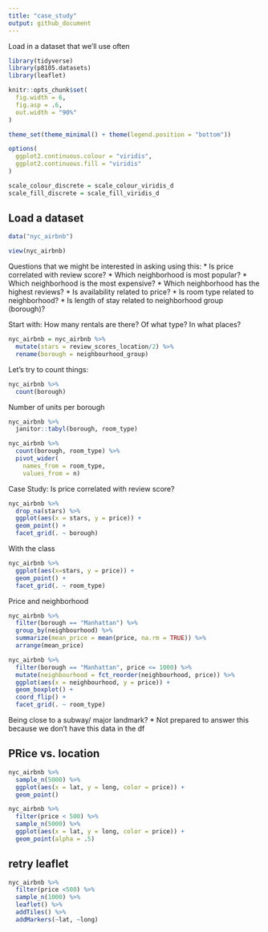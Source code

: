 ```yaml
---
title: "case_study"
output: github_document
---
```


Load in a dataset that we'll use often

```r
library(tidyverse)
library(p8105.datasets)
library(leaflet)

knitr::opts_chunk$set(
  fig.width = 6,
  fig.asp = .6,
  out.width = "90%"
)

theme_set(theme_minimal() + theme(legend.position = "bottom"))

options(
  ggplot2.continuous.colour = "viridis",
  ggplot2.continuous.fill = "viridis"
)

scale_colour_discrete = scale_colour_viridis_d
scale_fill_discrete = scale_fill_viridis_d
```

## Load a dataset

```r
data("nyc_airbnb")

view(nyc_airbnb)
```

Questions that we might be interested in asking using this: 
* Is price correlated with review score? 
* Which neighborhood is most popular? 
* Which neighborhood is the most expensive? 
* Which neighborhood has the highest reviews? 
* Is availability related to price? 
* Is room type related to neighborhood? 
* Is length of stay related to neighborhood group (borough)? 

Start with: How many rentals are there? Of what type? In what places? 

```r
nyc_airbnb = nyc_airbnb %>% 
  mutate(stars = review_scores_location/2) %>% 
  rename(borough = neighbourhood_group)
```

Let's try to count things: 

```r
nyc_airbnb %>% 
  count(borough)
```

Number of units per borough

```r
nyc_airbnb %>% 
  janitor::tabyl(borough, room_type)

nyc_airbnb %>% 
  count(borough, room_type) %>% 
  pivot_wider(
    names_from = room_type, 
    values_from = n)
```

Case Study: Is price correlated with review score?

```r
nyc_airbnb %>% 
  drop_na(stars) %>% 
  ggplot(aes(x = stars, y = price)) + 
  geom_point() +
  facet_grid(. ~ borough)
```

With the class 
```r
nyc_airbnb %>% 
  ggplot(aes(x=stars, y = price)) + 
  geom_point() + 
  facet_grid(. ~ room_type)
```

Price and neighborhood 
```r
nyc_airbnb %>% 
  filter(borough == "Manhattan") %>% 
  group_by(neighbourhood) %>% 
  summarize(mean_price = mean(price, na.rm = TRUE)) %>% 
  arrange(mean_price)

nyc_airbnb %>% 
  filter(borough == "Manhattan", price <= 1000) %>% 
  mutate(neighbourhood = fct_reorder(neighbourhood, price)) %>% 
  ggplot(aes(x = neighbourhood, y = price)) + 
  geom_boxplot() + 
  coord_flip() + 
  facet_grid(. ~ room_type) 
```

Being close to a subway/ major landmark? 
* Not prepared to answer this because we don't have this data in the df 

## PRice vs. location 

```r
nyc_airbnb %>% 
  sample_n(5000) %>% 
  ggplot(aes(x = lat, y = long, color = price)) + 
  geom_point()

nyc_airbnb %>% 
  filter(price < 500) %>% 
  sample_n(5000) %>% 
  ggplot(aes(x = lat, y = long, color = price)) + 
  geom_point(alpha = .5)
```

## retry leaflet 

```r
nyc_airbnb %>% 
  filter(price <500) %>% 
  sample_n(1000) %>% 
  leaflet() %>% 
  addTiles() %>% 
  addMarkers(~lat, ~long)
```




